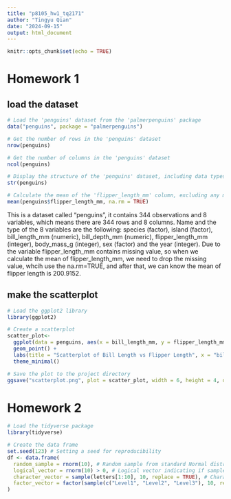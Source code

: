 ```yaml
---
title: "p8105_hw1_tq2171"
author: "Tingyu Qian"
date: "2024-09-15"
output: html_document
---
```


```r
knitr::opts_chunk$set(echo = TRUE)
```

# Homework 1

## load the dataset
```r
# Load the 'penguins' dataset from the 'palmerpenguins' package
data("penguins", package = "palmerpenguins")

# Get the number of rows in the 'penguins' dataset
nrow(penguins)

# Get the number of columns in the 'penguins' dataset
ncol(penguins)

# Display the structure of the 'penguins' dataset, including data types and first few entries
str(penguins)

# Calculate the mean of the 'flipper_length_mm' column, excluding any missing values (NA)
mean(penguins$flipper_length_mm, na.rm = TRUE)
```

This is a dataset called "penguins", it contains 344 observations and 8 variables, which means there are 344 rows and 8 columns. Name and the type of the 8 variables are the following: species (factor), island (factor), bill_length_mm (numeric), bill_depth_mm (numeric), flipper_length_mm (integer), body_mass_g (integer), sex (factor) and the year (integer). Due to the variable flipper_length_mm contains missing value, so when we calculate the mean of flipper_length_mm, we need to drop the missing value, whcih use the na.rm=TRUE, and after that, we can know the mean of flipper length is 200.9152.


## make the scatterplot
```r
# Load the ggplot2 library
library(ggplot2)

# Create a scatterplot
scatter_plot<-
  ggplot(data = penguins, aes(x = bill_length_mm, y = flipper_length_mm, colour = species)) +
  geom_point() +
  labs(title = "Scatterplot of Bill Length vs Flipper Length", x = "bill_length_mm", y = "flipper_length_mm") +
  theme_minimal()

# Save the plot to the project directory
ggsave("scatterplot.png", plot = scatter_plot, width = 6, height = 4, dpi = 300)
```

# Homework 2
```r
# Load the tidyverse package
library(tidyverse)

# Create the data frame
set.seed(123) # Setting a seed for reproducibility
df <- data.frame(
  random_sample = rnorm(10), # Random sample from standard Normal distribution
  logical_vector = rnorm(10) > 0, # Logical vector indicating if sample > 0
  character_vector = sample(letters[1:10], 10, replace = TRUE), # Character vector of length 10
  factor_vector = factor(sample(c("Level1", "Level2", "Level3"), 10, replace = TRUE)) # Factor vector with 3 levels
)
```
